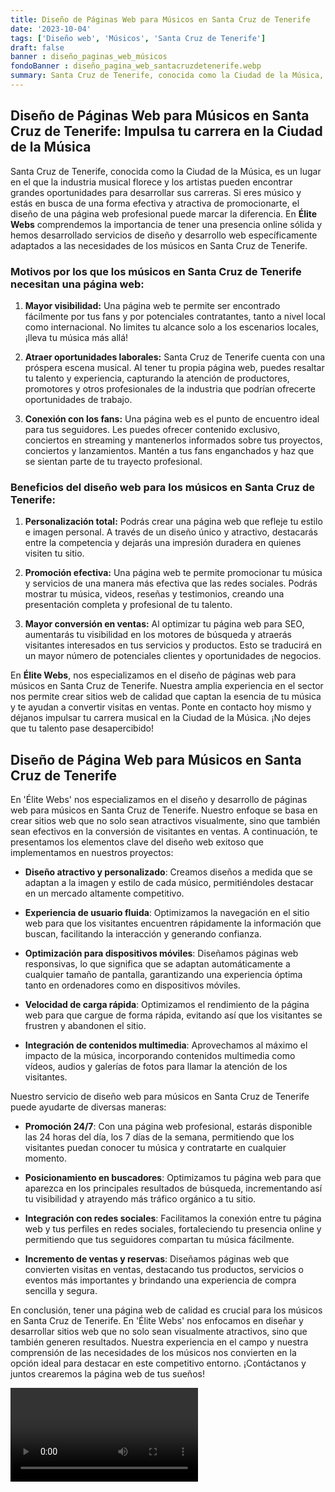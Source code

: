 ```yaml
---
title: Diseño de Páginas Web para Músicos en Santa Cruz de Tenerife
date: '2023-10-04'
tags: ['Diseño web', 'Músicos', 'Santa Cruz de Tenerife']
draft: false
banner : diseño_paginas_web_músicos
fondoBanner : diseño_pagina_web_santacruzdetenerife.webp
summary: Santa Cruz de Tenerife, conocida como la Ciudad de la Música, es un lugar en el que la industria musical florece y los artistas pueden encontrar grandes oportunidades para desarrollar sus carreras. Si eres músico y estás en busca de una forma efectiva y atractiva de promocionarte, el diseño de una página web profesional puede marcar la diferencia. En Élite Webs comprendemos la importancia de tener una presencia online sólida y hemos desarrollado servicios de diseño y desarrollo web específicamente adaptados a las necesidades de los músicos en Santa Cruz de Tenerife.
---
```


## Diseño de Páginas Web para Músicos en Santa Cruz de Tenerife: Impulsa tu carrera en la Ciudad de la Música

Santa Cruz de Tenerife, conocida como la Ciudad de la Música, es un lugar en el que la industria musical florece y los artistas pueden encontrar grandes oportunidades para desarrollar sus carreras. Si eres músico y estás en busca de una forma efectiva y atractiva de promocionarte, el diseño de una página web profesional puede marcar la diferencia. En **Élite Webs** comprendemos la importancia de tener una presencia online sólida y hemos desarrollado servicios de diseño y desarrollo web específicamente adaptados a las necesidades de los músicos en Santa Cruz de Tenerife.

### Motivos por los que los músicos en Santa Cruz de Tenerife necesitan una página web:

1. **Mayor visibilidad:** Una página web te permite ser encontrado fácilmente por tus fans y por potenciales contratantes, tanto a nivel local como internacional. No limites tu alcance solo a los escenarios locales, ¡lleva tu música más allá!

2. **Atraer oportunidades laborales:** Santa Cruz de Tenerife cuenta con una próspera escena musical. Al tener tu propia página web, puedes resaltar tu talento y experiencia, capturando la atención de productores, promotores y otros profesionales de la industria que podrían ofrecerte oportunidades de trabajo.

3. **Conexión con los fans:** Una página web es el punto de encuentro ideal para tus seguidores. Les puedes ofrecer contenido exclusivo, conciertos en streaming y mantenerlos informados sobre tus proyectos, conciertos y lanzamientos. Mantén a tus fans enganchados y haz que se sientan parte de tu trayecto profesional.

### Beneficios del diseño web para los músicos en Santa Cruz de Tenerife:

1. **Personalización total:** Podrás crear una página web que refleje tu estilo e imagen personal. A través de un diseño único y atractivo, destacarás entre la competencia y dejarás una impresión duradera en quienes visiten tu sitio.

2. **Promoción efectiva:** Una página web te permite promocionar tu música y servicios de una manera más efectiva que las redes sociales. Podrás mostrar tu música, videos, reseñas y testimonios, creando una presentación completa y profesional de tu talento.

3. **Mayor conversión en ventas:** Al optimizar tu página web para SEO, aumentarás tu visibilidad en los motores de búsqueda y atraerás visitantes interesados en tus servicios y productos. Esto se traducirá en un mayor número de potenciales clientes y oportunidades de negocios.

En **Élite Webs**, nos especializamos en el diseño de páginas web para músicos en Santa Cruz de Tenerife. Nuestra amplia experiencia en el sector nos permite crear sitios web de calidad que captan la esencia de tu música y te ayudan a convertir visitas en ventas. Ponte en contacto hoy mismo y déjanos impulsar tu carrera musical en la Ciudad de la Música. ¡No dejes que tu talento pase desapercibido!

<GifSeo />

<Cta />

## Diseño de Página Web para Músicos en Santa Cruz de Tenerife

En 'Élite Webs' nos especializamos en el diseño y desarrollo de páginas web para músicos en Santa Cruz de Tenerife. Nuestro enfoque se basa en crear sitios web que no solo sean atractivos visualmente, sino que también sean efectivos en la conversión de visitantes en ventas. A continuación, te presentamos los elementos clave del diseño web exitoso que implementamos en nuestros proyectos:

- **Diseño atractivo y personalizado**: Creamos diseños a medida que se adaptan a la imagen y estilo de cada músico, permitiéndoles destacar en un mercado altamente competitivo.

- **Experiencia de usuario fluida**: Optimizamos la navegación en el sitio web para que los visitantes encuentren rápidamente la información que buscan, facilitando la interacción y generando confianza.

- **Optimización para dispositivos móviles**: Diseñamos páginas web responsivas, lo que significa que se adaptan automáticamente a cualquier tamaño de pantalla, garantizando una experiencia óptima tanto en ordenadores como en dispositivos móviles.

- **Velocidad de carga rápida**: Optimizamos el rendimiento de la página web para que cargue de forma rápida, evitando así que los visitantes se frustren y abandonen el sitio.

- **Integración de contenidos multimedia**: Aprovechamos al máximo el impacto de la música, incorporando contenidos multimedia como vídeos, audios y galerías de fotos para llamar la atención de los visitantes.

Nuestro servicio de diseño web para músicos en Santa Cruz de Tenerife puede ayudarte de diversas maneras:

- **Promoción 24/7**: Con una página web profesional, estarás disponible las 24 horas del día, los 7 días de la semana, permitiendo que los visitantes puedan conocer tu música y contratarte en cualquier momento.

- **Posicionamiento en buscadores**: Optimizamos tu página web para que aparezca en los principales resultados de búsqueda, incrementando así tu visibilidad y atrayendo más tráfico orgánico a tu sitio.

- **Integración con redes sociales**: Facilitamos la conexión entre tu página web y tus perfiles en redes sociales, fortaleciendo tu presencia online y permitiendo que tus seguidores compartan tu música fácilmente.

- **Incremento de ventas y reservas**: Diseñamos páginas web que convierten visitas en ventas, destacando tus productos, servicios o eventos más importantes y brindando una experiencia de compra sencilla y segura.

En conclusión, tener una página web de calidad es crucial para los músicos en Santa Cruz de Tenerife. En 'Élite Webs' nos enfocamos en diseñar y desarrollar sitios web que no solo sean visualmente atractivos, sino que también generen resultados. Nuestra experiencia en el campo y nuestra comprensión de las necesidades de los músicos nos convierten en la opción ideal para destacar en este competitivo entorno. ¡Contáctanos y juntos crearemos la página web de tus sueños!

<Video />

<CtaBot job='Músicos' city='Santa Cruz de Tenerife'/>

<Gmaps query='Santa Cruz de Tenerife+españa+maps' />